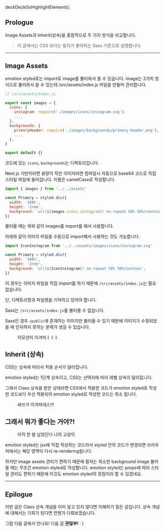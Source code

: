 deckDeckGoHighlightElement();

## Prologue

Image Assets과 Inherit(상속)을 중점적으로 두 가지 방식을 비교합니다.

> 이 글에서는 CSS 보다는 필자가 좋아하는 Sass 기준으로 설명합니다.

---

## Image Assets

emotion styled로는 import로 image를 불러와서 쓸 수 있습니다. image는 2가지 방식으로 불러와서 쓸 수 있는데 /src/assets/index.js 파일을 만들어 관리합니다.

```jsx
// /src/assets/index.js

export const images = {
  icons: {
    instagram: require('./images/icons/instagram.svg'),
    ...,
  },
  backgrounds: {
    primaryHeader: require('./images/backgrounds/primary-header.png'),
    ...,
  },
}

export default {}
```

코드에 있는 `icons`, `backgrounds`는 디렉토리입니다.

Next.js 기반이라면 용량이 작은 이미지라면 컴파일시 자동으로 base64 코드로 직접 스타일 파일에 들어갑니다. 이름은 camelCase로 작성합니다.

```jsx
import { images } from '../../assets'

const Primary = styled.div({
  width: '100%',
  height: '2rem',
  background: `url(${images.icons.instagram}) no-repeat 50% 50%/contain`,
})
```

불러올 때는 위와 같이 images를 import를 해서 사용합니다.

아래와 같이 이미지 파일을 수동으로 import해서 사용하는 것도 가능합니다.

```jsx
import IconInstagram from '../../assets/images/icons/instagram.svg'

const Primary = styled.div({
  width: '100%',
  height: '2rem',
  background: `url(${IconInstagram}) no-repeat 50% 50%/contain`,
})
```

이 경우는 이미지 파일을 직접 import를 하기 때문에 `/src/assets/index.js`는 필요 없습니다.

단, 디렉토리명과 파일명을 기억하고 있어야 합니다.

Sass는 `/src/assets/index.js`를 불러올 수 없습니다.

Sass인 경우 `/public`에 존재하는 이미지만 불러올 수 있기 때문에 이미지가 수정되었을 때 인지하지 못하는 문제가 생길 수 있습니다.

<figure>
  <picture>
    <source srcSet={`/20211207/emotion-win.webp?${uuidv4()}`} type="image/webp" />
    <img src={`/20211207/emotion-win.jpeg?${uuidv4()}`} alt='' />
  </picture>
  <figcaption>이모션이 이겨따ㅏㅏㅏ</figcaption>
</figure>

## Inherit (상속)

CSS는 상속에 따라서 적용 순서가 달라집니다.

emotion styled는 1단계 상속이고, CSS는 선택자에 따라 레벨 상속이 달라집니다.

그래서 Class 상속을 받은 상태라면 CSS에서 적용한 코드가 emotion styled로 작성한 코드보다 우선 적용되어 emotion styled로 작성한 코드는 취소 됩니다.

<figure>
  <picture>
    <source srcSet={`/20211207/css-win.webp?${uuidv4()}`} type="image/webp" />
    <img src={`/20211207/css-win.jpeg?${uuidv4()}`} alt='' />
  </picture>
  <figcaption>싸쓰가 이겨따데스!!!</figcaption>
</figure>

## 그래서 뭐가 좋다는 거야?!

<figure>
  <picture>
    <source srcSet={`/20211207/cat.webp?${uuidv4()}`} type="image/webp" />
    <img src={`/20211207/cat.jpeg?${uuidv4()}`} alt='' />
  </picture>
  <figcaption>아직 한 발 남았단다 나의 고양이</figcaption>
</figure>

emotion styled는 jsx에 직접 작성하는 코드라서 styled 안의 코드가 변경되면 브라우저에서는 해당 영역이 다시 re-rendering됩니다.

하지만 image assets 관리가 편하기 때문에 필자는 최소한 background image 불러올 때는 무조건 emotion styled로 작성합니다. emotion styled는 props에 따라 스타일 관리도 편하기 때문에 이것도 emotion styled의 장점이라 할 수 있겠네요.

---

## Epilogue

이번 글은 Class 상속 개념을 이미 알고 있지 않다면 이해하기 힘든 글입니다. 상속 개념에 대해서는 기회가 된다면 언젠가 다뤄보겠습니다.

그럼 다음 글에서 만나요! 다음 글 **관많부!** : )
